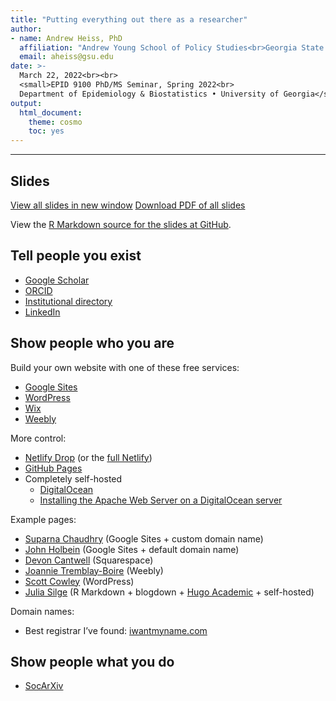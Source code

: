 ```yaml
---
title: "Putting everything out there as a researcher"
author:
- name: Andrew Heiss, PhD
  affiliation: "Andrew Young School of Policy Studies<br>Georgia State University"
  email: aheiss@gsu.edu
date: >-
  March 22, 2022<br><br>
  <small>EPID 9100 PhD/MS Seminar, Spring 2022<br>
  Department of Epidemiology & Biostatistics • University of Georgia</small>
output:
  html_document:
    theme: cosmo
    toc: yes
---
```


---

## Slides

<p><a class="btn btn-info btn-lg" target="_blank" href="slides.html"><i class="fas fa-external-link-alt"></i> View all slides in new window</a> <a class="btn btn-info btn-lg" target="_blank" href="slides.pdf" role="button"><i class="far fa-file-pdf"></i> Download PDF of all slides</a></p>

View the [R Markdown source for the slides at GitHub](https://github.com/andrewheiss/talks/tree/master/2022-03-22_uga-putting-everything-out-there).

## Tell people you exist

- [Google Scholar](https://scholar.google.com/)
- [ORCID](https://orcid.org/)
- [Institutional directory](https://aysps.gsu.edu/profile/andrew-heiss/)
- [LinkedIn](https://www.linkedin.com/)

## Show people who you are

Build your own website with one of these free services:

- [Google Sites](https://sites.google.com/)
- [WordPress](https://wordpress.com/)
- [Wix](https://www.wix.com/)
- [Weebly](https://www.weebly.com/)

More control:

- [Netlify Drop](https://app.netlify.com/drop) (or the [full Netlify](https://www.netlify.com/))
- [GitHub Pages](https://pages.github.com/)
- Completely self-hosted
    - [DigitalOcean](https://www.digitalocean.com/)
    - [Installing the Apache Web Server on a DigitalOcean server](https://www.digitalocean.com/community/tutorials/how-to-install-the-apache-web-server-on-ubuntu-18-04)

Example pages:

- [Suparna Chaudhry](http://www.suparnachaudhry.com/) (Google Sites + custom domain name)
- [John Holbein](https://sites.google.com/site/johnbholbein/) (Google Sites + default domain name)
- [Devon Cantwell](https://www.devoncantwell.com/) (Squarespace)
- [Joannie Tremblay-Boire](http://joannieboire.weebly.com/) (Weebly)
- [Scott Cowley](http://www.scottcowley.com/) (WordPress)
- [Julia Silge](https://juliasilge.com/) (R Markdown + blogdown + [Hugo Academic](https://wowchemy.com/) + self-hosted)

Domain names:

- Best registrar I've found: [iwantmyname.com](https://iwantmyname.com/)

## Show people what you do

- [SocArXiv](https://socopen.org/)

&nbsp;

&nbsp;